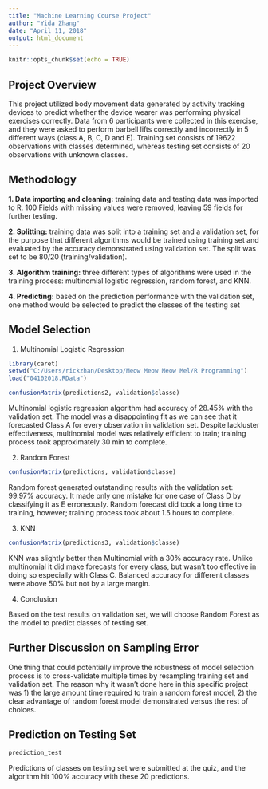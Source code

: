 ---
title: "Machine Learning Course Project"
author: "Yida Zhang"
date: "April 11, 2018"
output: html_document
---

```{r setup, include=FALSE}
knitr::opts_chunk$set(echo = TRUE)
```

## Project Overview

This project utilized body movement data generated by activity tracking devices to predict whether the device wearer was performing physical exercises correctly. Data from 6 participants were collected in this exercise, and they were asked to perform barbell lifts correctly and incorrectly in 5 different ways (class A, B, C, D and E). Training set consists of 19622 observations with classes determined, whereas testing set consists of 20 observations with unknown classes.

## Methodology

**1. Data importing and cleaning:** training data and testing data was imported to R. 100 Fields with missing values were removed, leaving 59 fields for further testing.

**2. Splitting:** training data was split into a training set and a validation set, for the purpose that different algorithms would be trained using training set and evaluated by the accuracy demonstrated using validation set. The split was set to be 80/20 (training/validation).

**3. Algorithm training:** three different types of algorithms were used in the training process: multinomial logistic regression, random forest, and KNN. 

**4. Predicting:** based on the prediction performance with the validation set, one method would be selected to predict the classes of the testing set


## Model Selection

1. Multinomial Logistic Regression

```{r load, echo=FALSE, include=FALSE}
library(caret)
setwd("C:/Users/rickzhan/Desktop/Meow Meow Meow Mel/R Programming")
load("04102018.RData")
```

```{r m1}
confusionMatrix(predictions2, validation$classe)
```

Multinomial logistic regression algorithm had accuracy of 28.45% with the validation set. The model was a disappointing fit as we can see that it forecasted Class A for every observation in validation set. Despite lackluster effectiveness, multinomial model was relatively efficient to train; training process took approximately 30 min to complete. 

2. Random Forest

```{r m2}
confusionMatrix(predictions, validation$classe)
```

Random forest generated outstanding results with the validation set: 99.97% accuracy. It made only one mistake for one case of Class D by classifying it as E erroneously. Random forecast did took a long time to training, however; training process took about 1.5 hours to complete.

3. KNN

```{r m3}
confusionMatrix(predictions3, validation$classe)
```

KNN was slightly better than Multinomial with a 30% accuracy rate. Unlike multinomial it did make forecasts for every class, but wasn't too effective in doing so especially with Class C. Balanced accuracy for different classes were above 50% but not by a large margin. 

4. Conclusion

Based on the test results on validation set, we will choose Random Forest as the model to predict classes of testing set.

## Further Discussion on Sampling Error

One thing that could potentially improve the robustness of model selection process is to cross-validate multiple times by resampling training set and validation set. The reason why it wasn't done here in this specific project was 1) the large amount time required to train a random forest model, 2) the clear advantage of random forest model demonstrated versus the rest of choices. 

## Prediction on Testing Set

```{r test}
prediction_test
```

Predictions of classes on testing set were submitted at the quiz, and the algorithm hit 100% accuracy with these 20 predictions. 